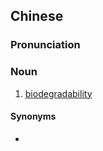 ==Chinese==
{{zh-forms|type=23}}

===Pronunciation===
{{zh-pron
|m=shēngwù jiàngjiěxìng
|cat=n
}}

===Noun===
{{zh-noun}}

# [[biodegradability]]

====Synonyms====
* {{zh-l|生物降解能力}}